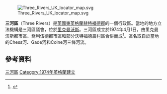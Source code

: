 [[File:Three_Rivers_UK_locator_map.svg|thumb]]

'''三河區'''（Three Rivers）是[[英國|英國]][[東英格蘭|東英格蘭]][[赫特福德郡|赫特福德郡]]的一個行政區。當地的地方立法機構是三河區議會，位於[[里克曼沃斯|里克曼沃斯]]。三河區成立於1974年4月1日，由里克曼沃斯都市區、喬利伍德都市區和部分沃特福德農村區合併而成<ref>{{cite web |url=http://www.threerivers.gov.uk/Default.aspx/Web/AboutUs |title=About Three Rivers |publisher=Three Rivers District Council |accessdate=2008-03-04 |date=May 2007 |archive-date=2008-02-26 |archive-url=https://web.archive.org/web/20080226074735/http://www.threerivers.gov.uk/Default.aspx/Web/AboutUs |dead-url=no }}</ref>。區名取自於當地的Chess河、Gade河和Colne河三條河流。
==參考資料==
{{Reflist}}

{{Coord|51|38|19.28|N|0|28|9.46|W|display=title|region:GB_type:adm3rd}}
{{commons category|Three Rivers District}}

[[Category:三河區|]]
[[Category:1974年英格蘭建立|Category:1974年英格蘭建立]]
